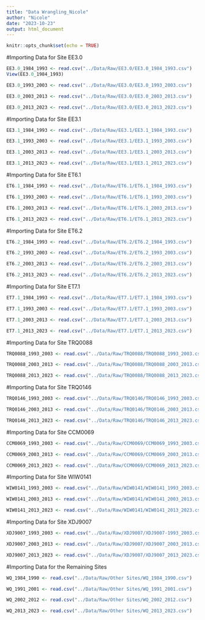 ```yaml
---
title: "Data Wrangling_Nicole"
author: "Nicole"
date: "2023-10-23"
output: html_document
---
```


```r
knitr::opts_chunk$set(echo = TRUE)
```

#Importing Data for Site EE3.0

```r
EE3.0_1984_1993 <- read.csv("../Data/Raw/EE3.0/EE3.0_1984_1993.csv")
View(EE3.0_1984_1993)

EE3.0_1993_2003 <- read.csv("../Data/Raw/EE3.0/EE3.0_1993_2003.csv")

EE3.0_2003_2013 <- read.csv("../Data/Raw/EE3.0/EE3.0_2003_2013.csv")

EE3.0_2013_2023 <- read.csv("../Data/Raw/EE3.0/EE3.0_2013_2023.csv")
```

#Importing Data for Site EE3.1
```r
EE3.1_1984_1993 <- read.csv("../Data/Raw/EE3.1/EE3.1_1984_1993.csv")

EE3.1_1993_2003 <- read.csv("../Data/Raw/EE3.1/EE3.1_1993_2003.csv")

EE3.1_2003_2013 <- read.csv("../Data/Raw/EE3.1/EE3.1_2003_2013.csv")

EE3.1_2013_2023 <- read.csv("../Data/Raw/EE3.1/EE3.1_2013_2023.csv")
```

#Importing Data for Site ET6.1
```r
ET6.1_1984_1993 <- read.csv("../Data/Raw/ET6.1/ET6.1_1984_1993.csv")

ET6.1_1993_2003 <- read.csv("../Data/Raw/ET6.1/ET6.1_1993_2003.csv")

ET6.1_2003_2013 <- read.csv("../Data/Raw/ET6.1/ET6.1_2003_2013.csv")

ET6.1_2013_2023 <- read.csv("../Data/Raw/ET6.1/ET6.1_2013_2023.csv")
```

#Importing Data for Site ET6.2
```r
ET6.2_1984_1993 <- read.csv("../Data/Raw/ET6.2/ET6.2_1984_1993.csv")

ET6.2_1993_2003 <- read.csv("../Data/Raw/ET6.2/ET6.2_1993_2003.csv")

ET6.2_2003_2013 <- read.csv("../Data/Raw/ET6.2/ET6.2_2003_2013.csv")

ET6.2_2013_2023 <- read.csv("../Data/Raw/ET6.2/ET6.2_2013_2023.csv")
```

#Importing Data for Site ET7.1
```r
ET7.1_1984_1993 <- read.csv("../Data/Raw/ET7.1/ET7.1_1984_1993.csv")

ET7.1_1993_2003 <- read.csv("../Data/Raw/ET7.1/ET7.1_1993_2003.csv")

ET7.1_2003_2013 <- read.csv("../Data/Raw/ET7.1/ET7.1_2003_2013.csv")

ET7.1_2013_2023 <- read.csv("../Data/Raw/ET7.1/ET7.1_2013_2023.csv")
```

#Importing Data for Site TRQ0088
```r
TRQ0088_1993_2003 <- read.csv("../Data/Raw/TRQ0088/TRQ0088_1993_2003.csv")

TRQ0088_2003_2013 <- read.csv("../Data/Raw/TRQ0088/TRQ0088_2003_2013.csv")

TRQ0088_2013_2023 <- read.csv("../Data/Raw/TRQ0088/TRQ0088_2013_2023.csv")
```

#Importing Data for Site TRQ0146
```r
TRQ0146_1993_2003 <- read.csv("../Data/Raw/TRQ0146/TRQ0146_1993_2003.csv")

TRQ0146_2003_2013 <- read.csv("../Data/Raw/TRQ0146/TRQ0146_2003_2013.csv")

TRQ0146_2013_2023 <- read.csv("../Data/Raw/TRQ0146/TRQ0146_2013_2023.csv")
```

#Importing Data for Site CCM0069
```r
CCM0069_1993_2003 <- read.csv("../Data/Raw/CCM0069/CCM0069_1993_2003.csv")

CCM0069_2003_2013 <- read.csv("../Data/Raw/CCM0069/CCM0069_2003_2013.csv")

CCM0069_2013_2023 <- read.csv("../Data/Raw/CCM0069/CCM0069_2013_2023.csv")
```

#Importing Data for Site WIW0141
```r
WIW0141_1993_2003 <- read.csv("../Data/Raw/WIW0141/WIW0141_1993_2003.csv")

WIW0141_2003_2013 <- read.csv("../Data/Raw/WIW0141/WIW0141_2003_2013.csv")

WIW0141_2013_2023 <- read.csv("../Data/Raw/WIW0141/WIW0141_2013_2023.csv")
```

#Importing Data for Site XDJ9007
```r
XDJ9007_1993_2003 <- read.csv("../Data/Raw/XDJ9007/XDJ9007-1993_2003.csv")

XDJ9007_2003_2013 <- read.csv("../Data/Raw/XDJ9007/XDJ9007_2003_2013.csv")

XDJ9007_2013_2023 <- read.csv("../Data/Raw/XDJ9007/XDJ9007_2013_2023.csv")
```

#Importing Data for the Remaining Sites
```r
WQ_1984_1990 <- read.csv("../Data/Raw/Other Sites/WQ_1984_1990.csv")

WQ_1991_2001 <- read.csv("../Data/Raw/Other Sites/WQ_1991_2001.csv")

WQ_2002_2012 <- read.csv("../Data/Raw/Other Sites/WQ_2002_2012.csv")

WQ_2013_2023 <- read.csv("../Data/Raw/Other Sites/WQ_2013_2023.csv")
```